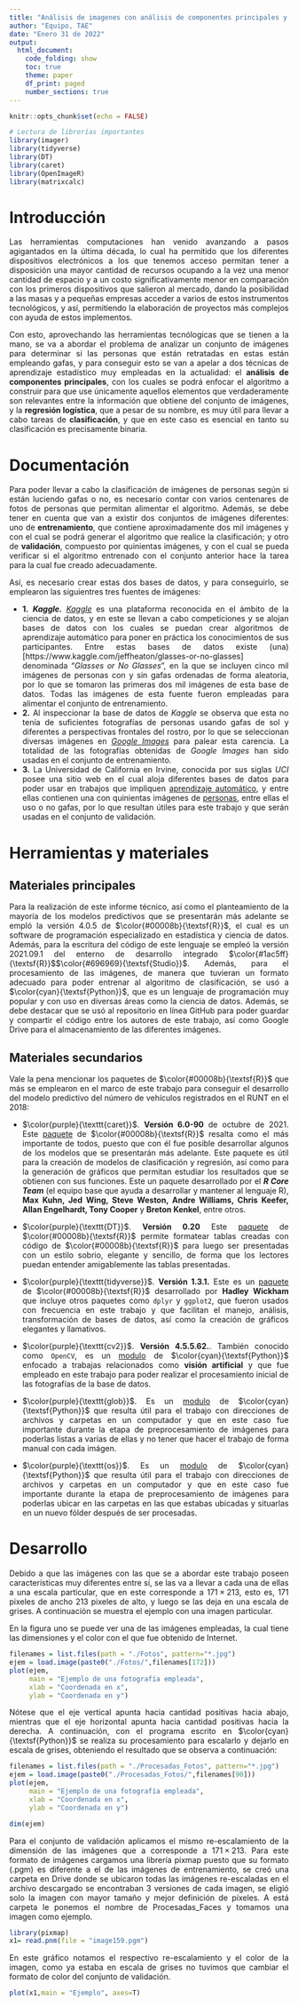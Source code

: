 ```yaml
---
title: "Análisis de imagenes con análisis de componentes principales y regresión logística"
author: "Equipo, TAE"
date: "Enero 31 de 2022"
output:
  html_document:
    code_folding: show
    toc: true
    theme: paper
    df_print: paged
    number_sections: true
---
```


<style>
body {
text-align: justify}
</style>

```r
knitr::opts_chunk$set(echo = FALSE)
```

```r
# Lectura de librerías importantes
library(imager)
library(tidyverse)
library(DT)
library(caret)
library(OpenImageR)
library(matrixcalc)
```


# Introducción

Las herramientas computaciones han venido avanzando a pasos agigantados en la última década, lo cual ha permitido que los diferentes dispositivos electrónicos a los que tenemos acceso permitan tener a disposición una mayor cantidad de recursos ocupando a la vez una menor cantidad de espacio y a un costo significativamente menor en comparación con los primeros dispositivos que salieron al mercado, dando la posibilidad a las masas y a pequeñas empresas acceder a varios de estos instrumentos tecnológicos, y así, permitiendo la elaboración de proyectos más complejos con ayuda de estos implementos.

Con esto, aprovechando las herramientas tecnólogicas que se tienen a la mano, se va a abordar el problema de analizar un conjunto de imágenes para determinar si las personas que están retratadas en estas están empleando gafas, y para conseguir esto se van a apelar a dos técnicas de aprendizaje estadístico muy empleadas en la actualidad: el **análisis de componentes principales**, con los cuales se podrá enfocar el algoritmo a construir para que use únicamente aquellos elementos que verdaderamente son relevantes entre la información que obtiene del conjunto de imágenes, y la **regresión logística**, que a pesar de su nombre, es muy útil para llevar a cabo tareas de **clasificación**, y que en este caso es esencial en tanto su clasificación es precisamente binaria.

# Documentación

Para poder llevar a cabo la clasificación de imágenes de personas según si están luciendo gafas o no, es necesario contar con varios centenares de fotos de personas que permitan alimentar el algoritmo. Además, se debe tener en cuenta que van a existir dos conjuntos de imágenes diferentes: uno de **entrenamiento**, que contiene aproximadamente dos mil imágenes y con el cual se podrá generar el algoritmo que realice la clasificación; y otro de **validación**, compuesto por quinientas imágenes, y con el cual se pueda verificar si el algoritmo entrenado con el conjunto anterior hace la tarea para la cual fue creado adecuadamente.

Así, es necesario crear estas dos bases de datos, y para conseguirlo, se emplearon las siguientres tres fuentes de imágenes:

* **1.** ***Kaggle.*** [*Kaggle*](https://www.kaggle.com) es una plataforma reconocida en el ámbito de la ciencia de datos, y en este se llevan a cabo competiciones y se alojan bases de datos con los cuales se puedan crear algoritmos de aprendizaje automático para poner en práctica los conocimientos de sus participantes. Entre estas bases de datos existe (una)[https://www.kaggle.com/jeffheaton/glasses-or-no-glasses] denominada "*Glasses or No Glasses*", en la que se incluyen cinco mil imágenes de personas con y sin gafas ordenadas de forma aleatoria, por lo que se tomaron las primeras dos mil imágenes de esta base de datos. Todas las imágenes de esta fuente fueron empleadas para alimentar el conjunto de entrenamiento.
* **2.** Al inspeccionar la base de datos de *Kaggle* se observa que esta no tenía de suficientes fotografías de personas usando gafas de sol y diferentes a perspectivas frontales del rostro, por lo que se seleccionan diversas imágenes en [*Google Images*](https://images.google.com/?gws_rd=ssl) para palear esta carencia. La totalidad de las fotografías obtenidas de *Google Images* han sido usadas en el conjunto de entrenamiento.
* **3.** La Universidad de California en Irvine, conocida por sus siglas *UCI* posee una sitio web en el cual aloja diferentes bases de datos para poder usar en trabajos que impliquen [aprendizaje automático](https://archive.ics.uci.edu/ml/index.php), y entre ellas contienen una con quinientas imágenes de [personas](https://archive.ics.uci.edu/ml/datasets/CMU+Face+Images), entre ellas el uso o no gafas, por lo que resultan útiles para este trabajo y que serán usadas en el conjunto de validación.


# Herramientas y materiales

## Materiales principales

Para la realización de este informe técnico, así como el planteamiento de la mayoría de los modelos predictivos que se presentarán más adelante se empló la versión 4.0.5 de $\color{#00008b}{\textsf{R}}$, el cual es un software de programación especializado en estadística y ciencia de datos. Además, para la escritura del código de este lenguaje se empleó la versión 2021.09.1 del enterno de desarrollo integrado $\color{#1ac5ff}{\textsf{R}}$$\color{#696969}{\textsf{Studio}}$. Además, para el procesamiento de las imágenes, de manera que tuvieran un formato adecuado para poder entrenar al algoritmo de clasificación, se usó a $\color{cyan}{\textsf{Python}}$, que es un lenguaje de programación muy popular y con uso en diversas áreas como la ciencia de datos. Además, se debe destacar que se usó al repositorio en línea $\textsf{GitHub}$ para poder guardar y compartir el código entre los autores de este trabajo, así como $\textsf{Google Drive}$ para el almacenamiento de las diferentes imágenes.

## Materiales secundarios

Vale la pena mencionar los paquetes de $\color{#00008b}{\textsf{R}}$ que más se emplearon en el marco de este trabajo para conseguir el desarrollo del modelo predictivo del número de vehículos registrados en el RUNT en el 2018:

* $\color{purple}{\texttt{caret}}$. **Versión 6.0-90** de octubre de 2021. Este [paquete](https://cran.r-project.org/web/packages/caret/caret.pdf) de $\color{#00008b}{\textsf{R}}$ resalta como el más importante de todos, puesto que con él fue posible desarrollar algunos de los modelos que se presentarán más adelante. Este paquete es útil para la creación de modelos de clasificación y regresión, así como para la generación de gráficos que permitan estudiar los resultados que se obtienen con sus funciones. Este un paquete desarrollado por el ***R Core Team*** (el equipo base que ayuda a desarrollar y mantener al lenguaje R), **Max Kuhn, Jed Wing, Steve Weston, Andre Williams, Chris Keefer, Allan Engelhardt, Tony Cooper** y **Breton Kenkel**, entre otros.

* $\color{purple}{\texttt{DT}}$. **Versión 0.20** Este [paquete](https://cran.r-project.org/web/packages/DT/index.html) de $\color{#00008b}{\textsf{R}}$ permite formatear tablas creadas con código de $\color{#00008b}{\textsf{R}}$ para luego ser presentadas con un estilo sobrio, elegante y sencillo, de forma que los lectores puedan entender amigablemente las tablas presentadas.

* $\color{purple}{\texttt{tidyverse}}$. **Versión 1.3.1.** Este es un [paquete](https://www.tidyverse.org/packages/) de $\color{#00008b}{\textsf{R}}$ desarrollado por **Hadley Wickham** que incluye otros paquetes como $\texttt{dplyr}$ y $\texttt{ggplot2}$, que fueron usados con frecuencia en este trabajo y que facilitan el manejo, análisis, transformación de bases de datos, así como la creación de gráficos elegantes y llamativos.

* $\color{purple}{\texttt{cv2}}$. **Versión 4.5.5.62.**. También conocido como $\texttt{OpenCV}$, es un [modulo](https://pypi.org/project/opencv-python/) de $\color{cyan}{\textsf{Python}}$ enfocado a trabajas relacionados como **visión artificial** y que fue empleado en este trabajo para poder realizar el procesamiento inicial de las fotografías de la base de datos.

* $\color{purple}{\texttt{glob}}$. Es un [modulo](https://docs.python.org/3/library/glob.html) de $\color{cyan}{\textsf{Python}}$ que resulta útil para el trabajo con direcciones de archivos y carpetas en un computador y que en este caso fue importante durante la etapa de preprocesamiento de imágenes para poderlas listas a varias de ellas y no tener que hacer el trabajo de forma manual con cada imágen.

* $\color{purple}{\texttt{os}}$. Es un [modulo](https://docs.python.org/3/library/os.html) de $\color{cyan}{\textsf{Python}}$ que resulta útil para el trabajo con direcciones de archivos y carpetas en un computador y que en este caso fue importante durante la etapa de preprocesamiento de imágenes para poderlas ubicar en las carpetas en las que estabas ubicadas y situarlas en un nuevo fólder después de ser procesadas.



# Desarrollo

Debido a que las imágenes con las que se a abordar este trabajo poseen características muy diferentes entre sí, se las va a llevar a cada una de ellas a una escala particular, que en este corresponde a $171 \times 213$, esto es, 171 pixeles de ancho 213 pixeles de alto, y luego se las deja en una escala de grises. A continuación se muestra el ejemplo con una imagen particular.

En la figura uno se puede ver una de las imágenes empleadas, la cual tiene las dimensiones y el color con el que fue obtenido de Internet.

```r
filenames = list.files(path = "./Fotos", pattern="*.jpg")
ejem = load.image(paste0("./Fotos/",filenames[172]))
plot(ejem,
     main = "Ejemplo de una fotografía empleada",
     xlab = "Coordenada en x",
     ylab = "Coordenada en y")
```

Nótese que el eje vertical apunta hacia cantidad positivas hacia abajo, mientras que el eje horizontal apunta hacia cantidad positivas hacia la derecha. A continuación, con el programa escrito en $\color{cyan}{\textsf{Python}}$ se realiza su procesamiento para escalarlo y dejarlo en escala de grises, obteniendo el resultado que se observa a continuación:

```r
filenames = list.files(path = "./Procesadas_Fotos", pattern="*.jpg")
ejem = load.image(paste0("./Procesadas_Fotos/",filenames[90]))
plot(ejem,
     main = "Ejemplo de una fotografía empleada",
     xlab = "Coordenada en x",
     ylab = "Coordenada en y")
```

```r
dim(ejem)
```
Para el conjunto de validación aplicamos el mismo re-escalamiento de la dimensión de las imágenes que a corresponde a $171 \times 213$. Para este formato de imágenes cargamos una librería pixmap puesto que su formato (.pgm) es diferente a el de las imágenes de entrenamiento, se creó una carpeta en Drive donde se ubicaron todas las imágenes re-escaladas en el archivo descargado se encontraban 3 versiones de cada imagen, se eligió solo la imagen con mayor tamaño y mejor definición de píxeles. A está carpeta le ponemos el nombre de Procesadas_Faces y tomamos una imagen como ejemplo. 

```r
library(pixmap)
x1= read.pnm(file = "image159.pgm")
```
En este gráfico notamos el respectivo re-escalamiento y el color de la imagen, como ya estaba en escala de grises no tuvimos que cambiar el formato de color del conjunto de validación.

```r
plot(x1,main = "Ejemplo", axes=T)
```













